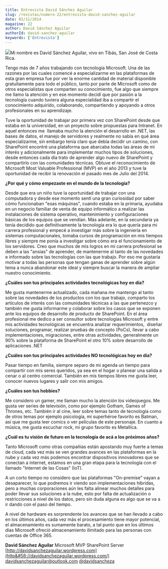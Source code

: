 ```yaml
---
title: Entrevista David Sánchez Aguilar
slug: /revistas/numero-22/entrevista-david-sanchez-aguilar
date: 02/11/2014
magazine: 22
author: David Sánchez Aguilar
authorId: david-sanchez-aguilar
keywords: ['Entrevista']
---
```



<ArticleHeader frontmatter={props.pageContext.frontmatter} />



​![](/../images/autores/david-sanchez-aguilar.png)Mi nombre es David Sánchez Aguilar, vivo en Tibás, San José de Costa Rica.

Tengo más de 7 años trabajando con tecnología Microsoft. Una de las razones por las cuales comencé a especializarme en las plataformas de esta gran empresa fue por ver la enorme cantidad de material disponible gratuitamente para todo el público, tanto por parte de Microsoft como de otros especialistas que comparten su conocimiento, fue algo que siempre me llamo la atención y en ese momento decidí que por pasión a la tecnología cuando tuviera alguna especialidad iba a compartir el conocimiento adquirido, colaborando, compartiendo y apoyando a otros profesionales en su aprendizaje.

Tuve la oportunidad de trabajar por primera vez con SharePoint desde que estaba en la universidad, en un proyecto sobre propuestas para Intranet. En aquel entonces me  llamaba mucho la atención el desarrollo en .NET, las bases de datos, el manejo de servidores y realmente no sabía en qué área especializarme, sin embargo tenía claro que debía decidir un camino, con SharePoint encontré una plataforma que abarcaba todas las áreas de mi interés y adicionalmente para implementar muchos tipos de soluciones, desde entonces cada día trato de aprender algo nuevo de SharePoint y compartirlo con las comunidades técnicas. Obtuve el reconocimiento de Microsoft Most Valuable Professional (MVP) en el año 2013 y tuve la oportunidad de recibir la renovación el pasado mes de Julio del 2014.

**¿Por qué y cómo empezaste en el mundo de la tecnología?**

Desde que era un niño tuve la oportunidad de trabajar con una computadora y desde ese momento sentí una gran curiosidad por saber cómo funcionaban "esas máquinas", cuando estaba en la primaria, ayudaba en un negocio familiar de venta de equipo informático a realizar las instalaciones de sistema operativo, mantenimiento y configuraciones básicas de los equipos que se vendían. Más adelante, en la secundaria ya tenía decidido que definitivamente la tecnología era lo que quería para mi carrera profesional y empecé a investigar más sobre la ingeniería en sistemas computacionales, tomaba cursos de programación en mis tiempos libres y siempre me ponía a investigar sobre cómo era el funcionamiento de los servidores. Creo que muchos de mis logros en mi carrera profesional se deben a las "ansias" de aprender, de mantenerme al tanto de las novedades e informado sobre las tecnologías con las que trabajo. Por eso me gustaría motivar a todas las personas que tengan ganas de aprender sobre algún tema a nunca abandonar este ideal y siempre buscar la manera de ampliar nuestro conocimiento.

**¿Cuáles son tus principales actividades tecnológicas hoy en día?**

Me gusta mantenerme actualizado, cada mañana me mantengo al tanto sobre las novedades de los productos con los que trabajo, comparto los artículos de interés con las comunidades técnicas a las que pertenezco y también me gusta informarme y colaborar sobre los casos que se exponen ante los equipos de desarrollo de producto de SharePoint. En el área profesional me dedico a ser consultor sobre tecnologías Microsoft y entre mis actividades tecnológicas se encuentra analizar requerimientos,  diseñar soluciones, programar, realizar pruebas de concepto (PoCs), llevar a cabo implementaciones, migraciones, entre otras actividades, generalmente un 90% sobre la plataforma de SharePoint el otro 10% sobre desarrollo de aplicaciones .NET

**¿Cuáles son tus principales actividades NO tecnológicas hoy en día?**

Pasar tiempo en familia, siempre separo de mi agenda un tiempo para compartir con mis seres queridos, ya sea en el hogar o planear una salida a cenar o al centro comercial. También en mis tiempos libres me gusta leer, conocer nuevos lugares y salir con mis amigos.

**¿Cuáles son tus hobbies?**

Me considero un gamer, me llaman mucho la atención los videojuegos. Me gusta ver series de televisión, como por ejemplo Gotham, Games of Thrones, etc. También ir al cine, leer sobre temas tanto de tecnología como de otros temas por ejemplo psicología, mi superhéroe favorito es Batman, así que me gusta leer comics o ver películas de este personaje. En cuanto a música, me gusta escuchar rock, mi grupo favorito es Metallica.

**¿Cuál es tu visión de futuro en la tecnología de acá a los próximos años?**

Tanto Microsoft como otras compañías están apostando muy fuerte a temas de cloud, cada vez más se ven grandes avances en las plataformas en la nube y cada vez más podemos encontrar dispositivos innovadores que se conectan a internet, estamos en una gran etapa para la tecnología con el llamado "Internet de las Cosas" (IoT).

A un corto tiempo no considero que las plataformas "On-premise" vayan a desaparecer, lo que podremos ir viendo son implementaciones hibridas, pero a muchas corporaciones aún les falta alinear muchos detalles para poder llevar sus soluciones a la nube, esto por falta de actualización o restricciones a nivel de los datos, pero sin duda alguna es algo que se va a ir dando con el paso del tiempo.

A nivel de hardware es sorprendente los avances que se han llevado a cabo en los últimos años, cada vez más el procesamiento tiene mayor potencial, el almacenamiento es sumamente barato, a tal punto que en los últimos días Microsoft ofreció almacenamiento ilimitado para las personas con cuentas de Office 365.


**David Sánchez Aguilar**
Microsoft MVP SharePoint Server
[http://davidsanchezaguilar.wordpress.com](http&#58;//davidsanchezaguilar.wordpress.com/) 
[davidsanchezaguilar@outlook.com](mailto&#58;davidsanchezaguilar@outlook.com) [@davidsancheza](http&#58;//www.twitter.com/davidsancheza)

